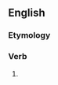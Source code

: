 ==English==

===Etymology===
{{suffix|en|concern|eth|nocat=1}}

===Verb===
{{head|en|verb form}}

# {{en-archaic third-person singular of|concern}}